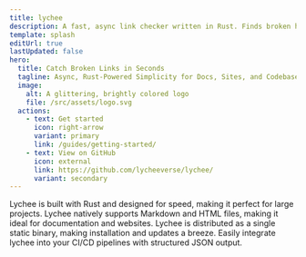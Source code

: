 ```yaml
---
title: lychee
description: A fast, async link checker written in Rust. Finds broken hyperlinks and mail addresses, supports Markdown, HTML and more, simple and lightweight.
template: splash
editUrl: true
lastUpdated: false
hero:
  title: Catch Broken Links in Seconds
  tagline: Async, Rust-Powered Simplicity for Docs, Sites, and Codebases.
  image:
    alt: A glittering, brightly colored logo
    file: /src/assets/logo.svg
  actions:
    - text: Get started
      icon: right-arrow
      variant: primary
      link: /guides/getting-started/
    - text: View on GitHub
      icon: external
      link: https://github.com/lycheeverse/lychee/
      variant: secondary
---
```



<CardGrid stagger>
<Card title="Async" icon="rocket">
    Lychee is built with Rust and designed for speed, making it perfect for large projects.
</Card>

<Card title="Markdown & HTML" icon="star">
  Lychee natively supports Markdown and HTML files, making it ideal for
  documentation and websites.
</Card>

<Card title="Static Binary" icon="download">
  Lychee is distributed as a single static binary, making installation and
  updates a breeze.
</Card>

<Card title="JSON Output" icon="document">
    Easily integrate lychee into your CI/CD pipelines with structured JSON output.
</Card>
</CardGrid>
